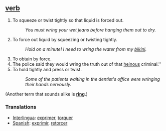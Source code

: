 ==[[verb]]==
#To squeeze or twist tightly so that liquid is forced out. 
#:''You must wring your wet jeans before hanging them out to dry.'' 
#To force out liquid by squeezing or twisting tightly. 
#:''Hold on a minute! I need to wring the water from my [[bikini]].'' 
#To obtain by force. 
#The police said they would wring the truth out of that [[heinous]] criminal.'' 
#To hold tightly and press or twist. 
#:''Some of the patients waiting in the dentist's office were wringing their hands nervously.'' 

(Another term that sounds alike is '''[[ring]]'''.)

===Translations===
*[[Interlingua]]: [[exprimer]], [[torquer]]
*[[Spanish]]: [[exprimir]], [[retorcer]]